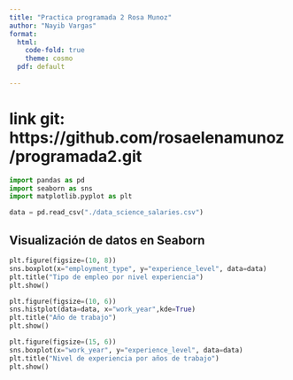 ---
title: "Practica programada 2 Rosa Munoz"
author: "Nayib Vargas"
format: 
  html:
    code-fold: true
    theme: cosmo
  pdf: default
  
---
# link git: https://github.com/rosaelenamunoz/programada2.git
```{python}
import pandas as pd
import seaborn as sns
import matplotlib.pyplot as plt

data = pd.read_csv("./data_science_salaries.csv")

```

## Visualización de datos en Seaborn

```{python}
plt.figure(figsize=(10, 8))
sns.boxplot(x="employment_type", y="experience_level", data=data)
plt.title("Tipo de empleo por nivel experiencia")
plt.show()
```


```{python}
plt.figure(figsize=(10, 6))
sns.histplot(data=data, x="work_year",kde=True)
plt.title("Año de trabajo")
plt.show()
```

```{python}
plt.figure(figsize=(15, 6))
sns.boxplot(x="work_year", y="experience_level", data=data)
plt.title("Nivel de experiencia por años de trabajo")
plt.show()
```

